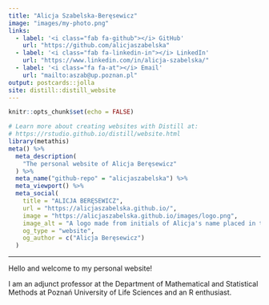 ```yaml
---
title: "Alicja Szabelska-Beręsewicz"
image: "images/my-photo.png"
links:
  - label: '<i class="fab fa-github"></i> GitHub'
    url: "https://github.com/alicjaszabelska"
  - label: '<i class="fab fa-linkedin-in"></i> LinkedIn'
    url: "https://www.linkedin.com/in/alicja-szabelska/"
  - label: '<i class="fa fa-at"></i> Email'
    url: "mailto:aszab@up.poznan.pl"
output: postcards::jolla
site: distill::distill_website
---
```


```r
knitr::opts_chunk$set(echo = FALSE)

# Learn more about creating websites with Distill at:
# https://rstudio.github.io/distill/website.html
library(metathis)
meta() %>%
  meta_description(
    "The personal website of Alicja Beręsewicz"
  ) %>%
  meta_name("github-repo" = "alicjaszabelska") %>%
  meta_viewport() %>%
  meta_social(
    title = "ALICJA BERĘSEWICZ",
    url = "https://alicjaszabelska.github.io/",
    image = "https://alicjaszabelska.github.io/images/logo.png",
    image_alt = "A logo made from initials of Alicja's name placed in the blue hexagon",
    og_type = "website",
    og_author = c("Alicja Beręsewicz")
  )
```

****************************************************************

Hello and welcome to my personal website! 

I am an adjunct professor at the Department of Mathematical and Statistical Methods at Poznań University of Life Sciences and an R enthusiast. 